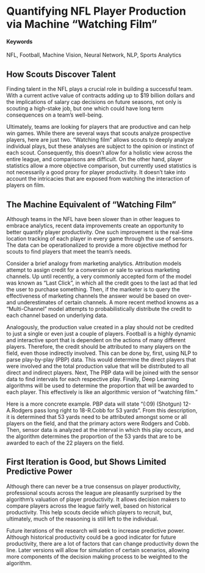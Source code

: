 # Quantifying NFL Player Production via Machine "Watching Film" {#nfl-quantify-productivity}

#### Keywords

NFL, Football, Machine Vision, Neural Network, NLP, Sports Analytics

## How Scouts Discover Talent

Finding talent in the NFL plays a crucial role in building a successful team. With a current active value of contracts adding up to $19 billion dollars and the implications of salary cap decisions on future seasons, not only is scouting a high-stake job, but one which could have long term consequences on a team's well-being.

Ultimately, teams are looking for players that are productive and can help win games. While there are several ways that scouts analyze prospective players, here are just two. "Watching film" allows scouts to deeply analyze individual plays, but these analyses are subject to the opinion or instinct of each scout. Consequently, this doesn't allow for a holistic view across the entire league, and comparisons are difficult. On the other hand, player statistics allow a more objective comparison, but currently used statistics is not necessarily a good proxy for player productivity. It doesn't take into account the intricacies that are exposed from watching the interaction of players on film.

## The Machine Equivalent of "Watching Film"

Although teams in the NFL have been slower than in other leagues to embrace analytics, recent data improvements create an opportunity to better quantify player productivity. One such improvement is the real-time location tracking of each player in every game through the use of sensors. The data can be operationalized to provide a more objective method for scouts to find players that meet the team's needs.

Consider a brief analogy from marketing analytics. Attribution models attempt to assign credit for a conversion or sale to various marketing channels. Up until recently, a very commonly accepted form of the model was known as "Last Click", in which all the credit goes to the last ad that led the user to purchase something. Then, if the marketer is to query the effectiveness of marketing channels the answer would be based on over- and underestimates of certain channels. A more recent method knowns as a "Multi-Channel" model attempts to probabilistically distribute the credit to each channel based on underlying data.

Analogously, the production value created in a play should not be credited to just a single or even just a couple of players. Football is a highly dynamic and interactive sport that is dependent on the actions of many different players. Therefore, the credit should be attributed to many players on the field, even those indirectly involved. This can be done by, first, using NLP to parse play-by-play (PBP) data. This would determine the direct players that were involved and the total production value that will be distributed to all direct and indirect players. Next, The PBP data will be joined with the sensor data to find intervals for each respective play. Finally, Deep Learning algorithms will be used to determine the proportion that will be awarded to each player. This effectively is like an algorithmic version of "watching film."

Here is a more concrete example. PBP data will state "(:09) (Shotgun) 12-A.Rodgers pass long right to 18-R.Cobb for 53 yards". From this description, it is determined that 53 yards need to be attributed amongst some or all players on the field, and that the primary actors were Rodgers and Cobb. Then, sensor data is analyzed at the interval in which this play occurs, and the algorithm determines the proportion of the 53 yards that are to be awarded to each of the 22 players on the field.

## First Iteration is Good, but Shows Limited Predictive Power

Although there can never be a true consensus on player productivity, professional scouts across the league are pleasantly surprised by the algorithm's valuation of player productivity. It allows decision makers to compare players across the league fairly well, based on historical productivity. This help scouts decide which players to recruit, but, ultimately, much of the reasoning is still left to the individual.

Future iterations of the research will seek to increase predictive power. Although historical productivity could be a good indicator for future productivity, there are a lot of factors that can change productivity down the line. Later versions will allow for simulation of certain scenarios, allowing more components of the decision making process to be weighted to the algorithm.
